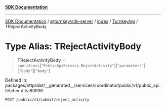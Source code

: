 [**SDK Documentation**](../../../../../../README.mdx)

***

[SDK Documentation](../../../../../../packages.mdx) / [@turnkey/sdk-server](../../../../README.mdx) / [index](../../../README.mdx) / [TurnkeyApi](../README.mdx) / TRejectActivityBody

# Type Alias: TRejectActivityBody

> **TRejectActivityBody** = `operations`\[`"PublicApiService_RejectActivity"`\]\[`"parameters"`\]\[`"body"`\]\[`"body"`\]

Defined in: packages/http/dist/\_\_generated\_\_/services/coordinator/public/v1/public\_api.fetcher.d.ts:60936

`POST /public/v1/submit/reject_activity`
